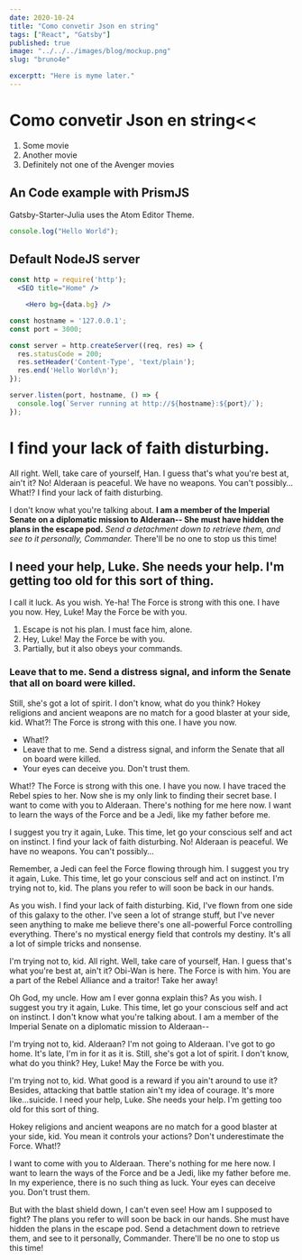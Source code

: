 ```yaml
---
date: 2020-10-24
title: "Como convetir Json en string"
tags: ["React", "Gatsby"]
published: true
image: "../../../images/blog/mockup.png"
slug: "bruno4e"

excerptt: "Here is myme later."
---
```


# Como convetir Json en string<<

1. Some movie
1. Another movie
1. Definitely not one of the Avenger movies

## An Code example with PrismJS

Gatsby-Starter-Julia uses the Atom Editor Theme.

```js
console.log("Hello World");
```

## Default NodeJS server

```jsx
const http = require('http');
  <SEO title="Home" />

    <Hero bg={data.bg} />

const hostname = '127.0.0.1';
const port = 3000;

const server = http.createServer((req, res) => {
  res.statusCode = 200;
  res.setHeader('Content-Type', 'text/plain');
  res.end('Hello World\n');
});

server.listen(port, hostname, () => {
  console.log(`Server running at http://${hostname}:${port}/`);
});
```

# I find your lack of faith disturbing.

All right. Well, take care of yourself, Han. I guess that's what you're best at, ain't it? No! Alderaan is peaceful. We have no weapons. You can't possibly… What!? I find your lack of faith disturbing.

I don't know what you're talking about. **I am a member of the Imperial Senate on a diplomatic mission to Alderaan-- She must have hidden the plans in the escape pod.** _Send a detachment down to retrieve them, and see to it personally, Commander._ There'll be no one to stop us this time!

## I need your help, Luke. She needs your help. I'm getting too old for this sort of thing.

I call it luck. As you wish. Ye-ha! The Force is strong with this one. I have you now. Hey, Luke! May the Force be with you.

1. Escape is not his plan. I must face him, alone.
2. Hey, Luke! May the Force be with you.
3. Partially, but it also obeys your commands.

### Leave that to me. Send a distress signal, and inform the Senate that all on board were killed.

Still, she's got a lot of spirit. I don't know, what do you think? Hokey religions and ancient weapons are no match for a good blaster at your side, kid. What?! The Force is strong with this one. I have you now.

- What!?
- Leave that to me. Send a distress signal, and inform the Senate that all on board were killed.
- Your eyes can deceive you. Don't trust them.

What!? The Force is strong with this one. I have you now. I have traced the Rebel spies to her. Now she is my only link to finding their secret base. I want to come with you to Alderaan. There's nothing for me here now. I want to learn the ways of the Force and be a Jedi, like my father before me.

I suggest you try it again, Luke. This time, let go your conscious self and act on instinct. I find your lack of faith disturbing. No! Alderaan is peaceful. We have no weapons. You can't possibly…

Remember, a Jedi can feel the Force flowing through him. I suggest you try it again, Luke. This time, let go your conscious self and act on instinct. I'm trying not to, kid. The plans you refer to will soon be back in our hands.

As you wish. I find your lack of faith disturbing. Kid, I've flown from one side of this galaxy to the other. I've seen a lot of strange stuff, but I've never seen anything to make me believe there's one all-powerful Force controlling everything. There's no mystical energy field that controls my destiny. It's all a lot of simple tricks and nonsense.

I'm trying not to, kid. All right. Well, take care of yourself, Han. I guess that's what you're best at, ain't it? Obi-Wan is here. The Force is with him. You are a part of the Rebel Alliance and a traitor! Take her away!

Oh God, my uncle. How am I ever gonna explain this? As you wish. I suggest you try it again, Luke. This time, let go your conscious self and act on instinct. I don't know what you're talking about. I am a member of the Imperial Senate on a diplomatic mission to Alderaan--

I'm trying not to, kid. Alderaan? I'm not going to Alderaan. I've got to go home. It's late, I'm in for it as it is. Still, she's got a lot of spirit. I don't know, what do you think? Hey, Luke! May the Force be with you.

I'm trying not to, kid. What good is a reward if you ain't around to use it? Besides, attacking that battle station ain't my idea of courage. It's more like…suicide. I need your help, Luke. She needs your help. I'm getting too old for this sort of thing.

Hokey religions and ancient weapons are no match for a good blaster at your side, kid. You mean it controls your actions? Don't underestimate the Force. What!?

I want to come with you to Alderaan. There's nothing for me here now. I want to learn the ways of the Force and be a Jedi, like my father before me. In my experience, there is no such thing as luck. Your eyes can deceive you. Don't trust them.

But with the blast shield down, I can't even see! How am I supposed to fight? The plans you refer to will soon be back in our hands. She must have hidden the plans in the escape pod. Send a detachment down to retrieve them, and see to it personally, Commander. There'll be no one to stop us this time!
